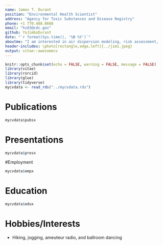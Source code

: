 ```yaml
---
name: James T. Durant
position: "Environmental Health Scientist"
address: "Agency for Toxic Substances and Disease Registry"
phone: +1 770.488.0668
email: "hzd3@cdc.gov"
github: YoJimboDurant
date: "`r format(Sys.time(), '%B %Y')`"
aboutme: "I am interested in air dispersion modeling, risk assessment, and environmental statistics. I currently am the acting branch associate director for science for the western branch of ATSDR's Division of Communinity Health Investigations."
header-includes: \photo[rectangle,edge,left]{../jim1.jpeg}
output: vitae::awesomecv
---
```



\raggedright


```r
knitr::opts_chunk$set(echo = FALSE, warning = FALSE, message = FALSE)
library(vitae)
library(rorcid)
library(glue)
library(tidyverse)
mycvdata <- read_rds("../mycvdata.rds")
```



# Publications
```r
mycvdata$pubsx

```

# Presentations

```r
mycvdata$presx
```

#Employment
```r
mycvdata$empx

```


# Education

```r
mycvdata$edux
```



# Hobbies/Interests

 * Hiking, jogging, ameuteur radio, and ballroom dancing

